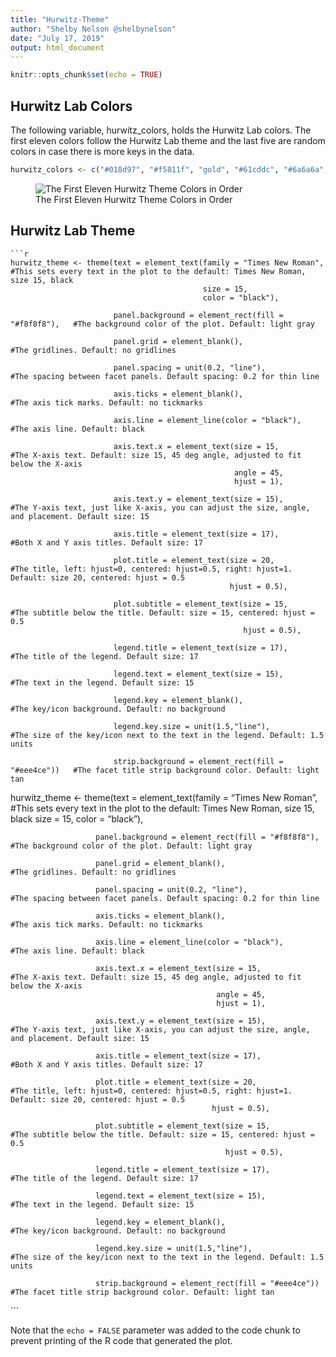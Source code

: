 ```yaml
---
title: "Hurwitz-Theme"
author: "Shelby Nelson @shelbynelson"
date: "July 17, 2019"
output: html_document
---
```


```r
knitr::opts_chunk$set(echo = TRUE)
```

## Hurwitz Lab Colors
The following variable, hurwitz_colors, holds the Hurwitz Lab colors. The first eleven colors follow the Hurwitz Lab theme and the last five are random colors in case there is more keys in the data.

```r

hurwitz_colors <- c("#018d97", "#f5811f", "gold", "#61cddc", "#6a6a6a", "tomato4", "tan", "darkslategray1", "gray20", "gray80", "burlywood4", "red", "yellow", "darkgreen", "blue", "purple")

```

![The First Eleven Hurwitz Theme Colors in Order](C:/Users/Shelbeezy/work/summer-internship/hurwitz-lab-theme-r/Hurwitz_Lab_Colors.jpg)


## Hurwitz Lab Theme


```
```r

hurwitz_theme <- theme(text = element_text(family = "Times New Roman",      #This sets every text in the plot to the default: Times New Roman, size 15, black
                                           size = 15,
                                           color = "black"),
                       
                       panel.background = element_rect(fill = "#f8f8f8"),   #The background color of the plot. Default: light gray
                       
                       panel.grid = element_blank(),                        #The gridlines. Default: no gridlines
                       
                       panel.spacing = unit(0.2, "line"),                   #The spacing between facet panels. Default spacing: 0.2 for thin line
                       
                       axis.ticks = element_blank(),                        #The axis tick marks. Default: no tickmarks
                       
                       axis.line = element_line(color = "black"),           #The axis line. Default: black
                       
                       axis.text.x = element_text(size = 15,                #The X-axis text. Default: size 15, 45 deg angle, adjusted to fit below the X-axis
                                                  angle = 45,
                                                  hjust = 1),
                       
                       axis.text.y = element_text(size = 15),               #The Y-axis text, just like X-axis, you can adjust the size, angle, and placement. Default size: 15
                       
                       axis.title = element_text(size = 17),                #Both X and Y axis titles. Default size: 17
                       
                       plot.title = element_text(size = 20,                 #The title, left: hjust=0, centered: hjust=0.5, right: hjust=1. Default: size 20, centered: hjust = 0.5
                                                 hjust = 0.5),
                       
                       plot.subtitle = element_text(size = 15,              #The subtitle below the title. Default: size = 15, centered: hjust = 0.5
                                                    hjust = 0.5),
                       
                       legend.title = element_text(size = 17),              #The title of the legend. Default size: 17
                       
                       legend.text = element_text(size = 15),               #The text in the legend. Default size: 15
                       
                       legend.key = element_blank(),                        #The key/icon background. Default: no background
                       
                       legend.key.size = unit(1.5,"line"),                  #The size of the key/icon next to the text in the legend. Default: 1.5 units
                       
                       strip.background = element_rect(fill = "#eee4ce"))   #The facet title strip background color. Default: light tan
```

hurwitz_theme <- theme(text = element_text(family = "Times New Roman",      #This sets every text in the plot to the default: Times New Roman, size 15, black
                                           size = 15,
                                           color = "black"),
                       
                       panel.background = element_rect(fill = "#f8f8f8"),   #The background color of the plot. Default: light gray
                       
                       panel.grid = element_blank(),                        #The gridlines. Default: no gridlines
                       
                       panel.spacing = unit(0.2, "line"),                   #The spacing between facet panels. Default spacing: 0.2 for thin line
                       
                       axis.ticks = element_blank(),                        #The axis tick marks. Default: no tickmarks
                       
                       axis.line = element_line(color = "black"),           #The axis line. Default: black
                       
                       axis.text.x = element_text(size = 15,                #The X-axis text. Default: size 15, 45 deg angle, adjusted to fit below the X-axis
                                                  angle = 45,
                                                  hjust = 1),
                       
                       axis.text.y = element_text(size = 15),               #The Y-axis text, just like X-axis, you can adjust the size, angle, and placement. Default size: 15
                       
                       axis.title = element_text(size = 17),                #Both X and Y axis titles. Default size: 17
                       
                       plot.title = element_text(size = 20,                 #The title, left: hjust=0, centered: hjust=0.5, right: hjust=1. Default: size 20, centered: hjust = 0.5
                                                 hjust = 0.5),
                       
                       plot.subtitle = element_text(size = 15,              #The subtitle below the title. Default: size = 15, centered: hjust = 0.5
                                                    hjust = 0.5),
                       
                       legend.title = element_text(size = 17),              #The title of the legend. Default size: 17
                       
                       legend.text = element_text(size = 15),               #The text in the legend. Default size: 15
                       
                       legend.key = element_blank(),                        #The key/icon background. Default: no background
                       
                       legend.key.size = unit(1.5,"line"),                  #The size of the key/icon next to the text in the legend. Default: 1.5 units
                       
                       strip.background = element_rect(fill = "#eee4ce"))   #The facet title strip background color. Default: light tan
```

Note that the `echo = FALSE` parameter was added to the code chunk to prevent printing of the R code that generated the plot.
